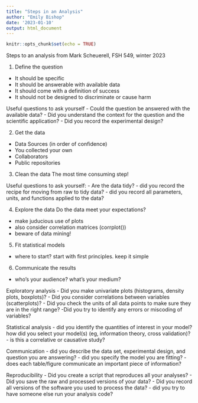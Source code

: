 ```yaml
---
title: "Steps in an Analysis"
author: "Emily Bishop"
date: '2023-01-10'
output: html_document
---
```


```r
knitr::opts_chunk$set(echo = TRUE)
```

Steps to an analysis
from Mark Scheuerell, FSH 549, winter 2023

1. Define the question
- It should be specific
- It should be answerable with available data
- It should come with a definition of success
- It should not be designed to discriminate or cause harm 

Useful questions to ask yourself
- Could the question be answered with the available data?
- Did you understand the context for the question and the scientific application?
- Did you record the experimental design?

2. Get the data
- Data Sources (in order of confidence)
- You collected your own
- Collaborators
- Public repositories

3. Clean the data
The most time consuming step!

Useful questions to ask yourself:
- Are the data tidy?
- did you record the recipe for moving from raw to tidy data?
- did you record all parameters, units, and functions applied to the data?

4. Explore the data
Do the data meet your expectations?
- make juducious use of plots
- also consider correlation matrices (corrplot())
- beware of data mining!


5. Fit statistical models
- where to start? start with first principles. keep it simple

6. Communicate the results
- who's your audience? what's your medium?


Exploratory analysis
- Did you make univariate plots (histograms, density plots, boxplots)?
- Did you consider correlations between variables (scatterplots)?
- Did you check the units of all data points to make sure they are in the right range?
-Did you try to identify any errors or miscoding of variables?


Statistical analysis
- did you identify the quantities of interest in your model?
how did you select your model(s) (eg, information theory, cross validation)?
- is this a correlative or causative study?

Communication
- did you describe the data set, experimental design, and question you are answering?
- did you specify the model you are fitting?
- does each table/figure communicate an important piece of information?

Reproducibility
- Did you create a script that reproduces all your analyses?
- Did you save the raw and processed versions of your data?
- Did you record all versions of the software you used to process the data?
- did you try to have someone else run your analysis code?